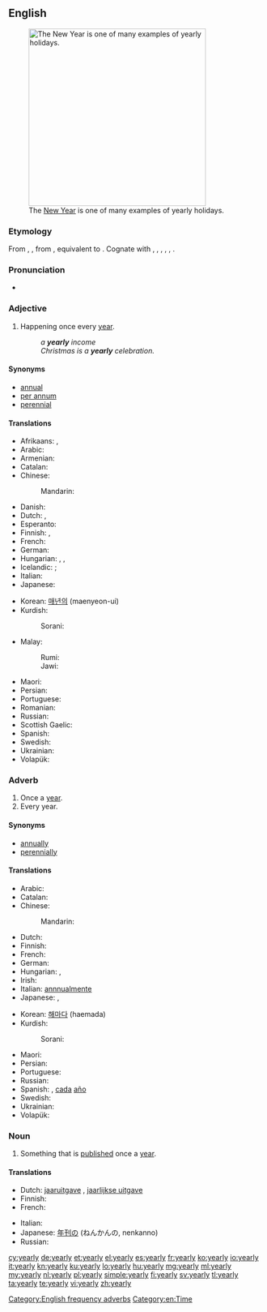 ==English==
[[File:OperaSydney-Fuegos2006-342289398.jpg|thumb|350px|upright|The [[New Year]] is one of many examples of yearly holidays.]]

===Etymology===
From {{etyl|enm|en}} {{term|yeerly|lang=enm}}, {{term|yerely|lang=enm}}, from {{etyl|ang|en}} {{term|gearlic|ġēarlīc|yearly, of the year, annual|lang=ang}}, equivalent to {{suffix|year|ly}}. Cognate with {{etyl|sco|-}} {{term|yerelie||yearly|lang=sco}}, {{etyl|fy|-}} {{term|jierliks||yearly|lang=fy}}, {{etyl|nl|-}} {{term|jaarlijks||yearly|lang=nl}}, {{etyl|de|-}} {{term|jährlich||yearly|lang=de}}, {{etyl|sv|-}} {{term|årlig||yearly|lang=sv}}, {{etyl|is|-}} {{term|árlegur||yearly|lang=is}}.

===Pronunciation===
* {{audio|en-us-yearly.ogg|Audio (US)}}

===Adjective===
{{en-adj|-}}

# Happening once every [[year]].
#: ''a '''yearly''' income''
#: ''Christmas is a '''yearly''' celebration.''

====Synonyms====
* [[annual]]
* [[per annum]]
* [[perennial]]

====Translations====
{{trans-top|happening once every year}}
* Afrikaans: {{t-|af|jaarliks}}, {{t-|af|jaarlikse}}
* Arabic: {{t-|ar|سنوي|tr=sanáwiy}}
* Armenian: {{t-|hy|տարեկան|tr=tarekan}}
* Catalan: {{t|ca|anual}}
* Chinese:
*: Mandarin: {{t-|cmn|每年|alt=每年的|tr=měinián-de|sc=Hani}}
* Danish: {{t+|da|årlig}}
* Dutch: {{t+|nl|jaarlijks}}, {{t+|nl|jaarlijkse}}
* Esperanto: {{t-|eo|ĉiujara}}
* Finnish: {{t+|fi|vuosittainen}}, {{t+|fi|jokavuotinen}}
* French: {{t+|fr|annuel|m}}
* German: {{t+|de|jährlich}}
* Hungarian: {{t-|hu|évenkénti}}, {{t+|hu|évi}},
* Icelandic: {{t+|is|árlegur}}; {{t-|is|árviss}}
* Italian: {{t+|it|annuale}}
* Japanese: {{t-|ja|毎年|alt=毎年の|tr=まいとしの, maitoshi-no}}
{{trans-mid}}
* Korean: [[매년의]] (maenyeon-ui)
* Kurdish:
*: Sorani: {{t-|ku|ساڵانه‌|tr=sALAna|sc=ku-Arab}}
* Malay:
*: Rumi: {{t-|ms|tahunan}}
*: Jawi: {{t-|ms|تاهونن|sc=Arab}}
* Maori: {{t-|mi|huritau}}
* Persian: {{t+|fa|سالانه|sc=fa-Arab}}
* Portuguese: {{t+|pt|anual}}
* Romanian: {{t+|ro|anual|m|n}}
* Russian: {{t+|ru|ежегодный|tr=ježegódnyj}}
* Scottish Gaelic: {{t-|gd|bliadhnail}}
* Spanish: {{t+|es|anual}}
* Swedish: {{t+|sv|årlig}}
* Ukrainian: {{t-|uk|щорічний|m|tr=shchorichny|sc=Cyrl}}
* Volapük: {{t+|vo|alyelik}}
{{trans-bottom}}

===Adverb===
{{en-adv|-}}

# Once a [[year]].
# Every year.

====Synonyms====
* [[annually]]
* [[perennially]]

====Translations====
{{trans-top|once a year}}
* Arabic: {{t-|ar|سنويا|alt=سنويًا|tr=sanawíyyan}}
* Catalan: {{t|ca|anualment}}
* Chinese:
*: Mandarin: {{t-|cmn|每年|tr=měinián|sc=Hani}}
* Dutch: {{t+|nl|jaarlijks}}
* Finnish: {{t-|fi|vuosittain}}
* French: {{t+|fr|annuellement}}
* German: {{t+|de|jährlich}}
* Hungarian: {{t-|hu|évenként}}, {{t+|hu|évente}}
* Irish: {{l|ga|in éadan}} {{l|ga|an}} {{l|ga|bliain|bliana}}
* Italian: [[annnualmente]]
* Japanese: {{t-|ja|年一回|alt=年一回の|tr=ねんいっかいの, nen-ikkai-no}},  {{t-|ja|毎年|tr=maitoshi}}
{{trans-mid}}
* Korean: [[해마다]] (haemada)
* Kurdish:
*: Sorani: {{t-|ku|ساڵانه‌|tr=sALAna|sc=ku-Arab}}
* Maori: {{t-|mi|ā-tau}}
* Persian: {{t+|fa|سالانه|sc=fa-Arab}}
* Portuguese: {{t-|pt|anualmente}}
* Russian: {{t+|ru|ежегодно|tr=ježegódno}}
* Spanish: {{t-|es|anualmente}}, [[cada]] [[año]]
* Swedish: {{t+|sv|årligen}}
* Ukrainian: {{t-|uk|щорічно|tr=shchorichno|sc=Cyrl}}
* Volapük: {{t+|vo|alyelo}}
{{trans-bottom}}

===Noun===
{{en-noun|yearl|ies}}

# Something that is [[publish]]ed once a [[year]].

====Translations====
{{trans-top|something that is published once a year}}
* Dutch: [[jaaruitgave]] {{f}}, [[jaarlijkse uitgave]] {{f}}
* Finnish: {{t-|fi|vuosikirja}}
* French: {{t+|fr|annuaire|m}}
{{trans-mid}}
* Italian: {{t+|it|annuario|m}}
* Japanese: [[年刊の]] (ねんかんの, nenkanno)
* Russian: {{t+|ru|ежегодник|m|tr=ježegódnik}}
{{trans-bottom}}

[[Category:English frequency adverbs]]
[[Category:en:Time]]

[[cy:yearly]]
[[de:yearly]]
[[et:yearly]]
[[el:yearly]]
[[es:yearly]]
[[fr:yearly]]
[[ko:yearly]]
[[io:yearly]]
[[it:yearly]]
[[kn:yearly]]
[[ku:yearly]]
[[lo:yearly]]
[[hu:yearly]]
[[mg:yearly]]
[[ml:yearly]]
[[my:yearly]]
[[nl:yearly]]
[[pl:yearly]]
[[simple:yearly]]
[[fi:yearly]]
[[sv:yearly]]
[[tl:yearly]]
[[ta:yearly]]
[[te:yearly]]
[[vi:yearly]]
[[zh:yearly]]